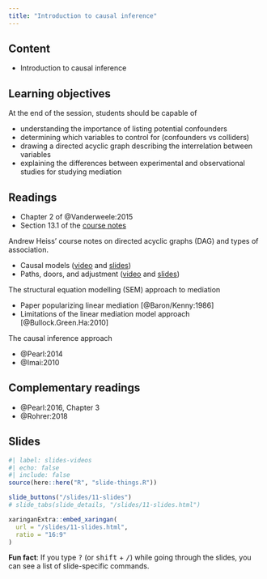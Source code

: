 ```yaml
---
title: "Introduction to causal inference"
---
```


## Content

- Introduction to causal inference


## Learning objectives

At the end of the session, students should be capable of

- understanding the importance of listing potential confounders
- determining which variables to control for (confounders vs colliders)
- drawing a directed acyclic graph describing the interrelation between variables
- explaining the differences between experimental and observational studies for studying mediation


## Readings

- <i class="fas fa-book"></i>Chapter 2 of @Vanderweele:2015
- <i class="fas fa-book"></i>Section 13.1 of the [course notes](https://lbelzile.github.io/math80667a/causal-inference.html)

Andrew Heiss' course notes on directed acyclic graphs (DAG) and types of association. 

- Causal models ([video](https://www.youtube.com/watch?v=kJQuH3nssfI&list=PLS6tnpTr39sFVrHdTifzlyS9dsJjhEhsF) and [slides](https://evalf21.classes.andrewheiss.com/slides/04-slides.html#causal-models))
- Paths, doors, and adjustment ([video](https://www.youtube.com/watch?v=_qs_1B4ySWY) and [slides](https://evalf21.classes.andrewheiss.com/slides/04-slides.html#58))

The structural equation modelling (SEM) approach to mediation

- Paper popularizing linear mediation [@Baron/Kenny:1986]
- Limitations of the linear mediation model approach [@Bullock.Green.Ha:2010]

The causal inference approach

- @Pearl:2014
- @Imai:2010

## Complementary readings

- @Pearl:2016, Chapter 3
- @Rohrer:2018


## Slides

```r
#| label: slides-videos
#| echo: false
#| include: false
source(here::here("R", "slide-things.R"))
```

```r
slide_buttons("/slides/11-slides")
# slide_tabs(slide_details, "/slides/11-slides.html")
```

```r
xaringanExtra::embed_xaringan(
  url = "/slides/11-slides.html",
  ratio = "16:9"
)
```

:::{.callout-tip}
**Fun fact**: If you type <kbd>?</kbd> (or <kbd>shift</kbd> + <kbd>/</kbd>) while going through the slides, you can see a list of slide-specific commands.
:::

